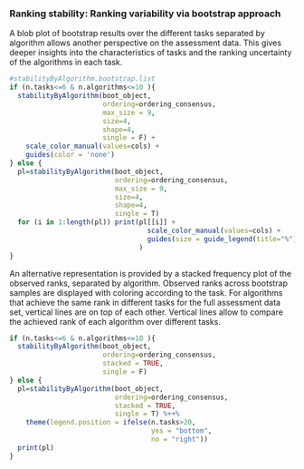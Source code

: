 ### Ranking stability: Ranking variability via bootstrap approach

A blob plot of bootstrap results over the different tasks separated
by algorithm allows another perspective on the assessment data. This gives deeper insights into the characteristics
of tasks and the ranking uncertainty of the algorithms in each task.
<!-- 1000 bootstrap Rankings were performed for each task. -->
<!-- Each algorithm is considered separately and for each subtask (x-axis) all observed ranks across bootstrap samples (y-axis) are displayed. Additionally, medians and IQR is shown in black. -->

<!-- We see which algorithm is consistently among best, which is consistently among worst, which vary extremely... -->


\bigskip

```r
#stabilityByAlgorithm.bootstrap.list
if (n.tasks<=6 & n.algorithms<=10 ){
  stabilityByAlgorithm(boot_object,
                       ordering=ordering_consensus,
                       max_size = 9,
                       size=4,
                       shape=4,
                       single = F) + 
    scale_color_manual(values=cols) +
    guides(color = 'none')
} else {
  pl=stabilityByAlgorithm(boot_object,
                          ordering=ordering_consensus,
                          max_size = 9,
                          size=4,
                          shape=4,
                          single = T)
  for (i in 1:length(pl)) print(pl[[i]] +
                                  scale_color_manual(values=cols) +
                                  guides(size = guide_legend(title="%"),color="none")
                                )
}

```


<!-- Stacked frequencies of observed ranks across bootstrap samples are displayed with colouring according to subtask. Vertical lines provide original (non-bootstrap) rankings for each subtask. -->

\newpage

An alternative representation is provided by a stacked
frequency plot of the observed ranks, separated by algorithm. Observed ranks across bootstrap samples are
displayed with coloring according to the task. For algorithms that
achieve the same rank in different tasks for the full assessment
data set, vertical lines are on top of each other. Vertical lines
allow to compare the achieved rank of each algorithm over
different tasks.

\bigskip



```r
if (n.tasks<=6 & n.algorithms<=10 ){
  stabilityByAlgorithm(boot_object,
                       ordering=ordering_consensus,
                       stacked = TRUE,
                       single = F) 
} else {
  pl=stabilityByAlgorithm(boot_object,
                          ordering=ordering_consensus,
                          stacked = TRUE,
                          single = T) %++%
    theme(legend.position = ifelse(n.tasks>20,
                                   yes = "bottom",
                                   no = "right"))
  print(pl)
}

```
